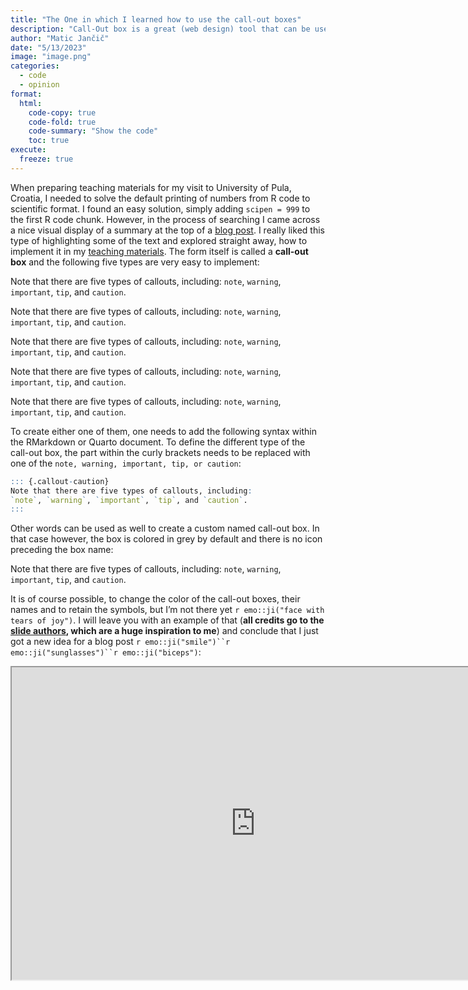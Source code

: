 ```yaml
---
title: "The One in which I learned how to use the call-out boxes"
description: "Call-Out box is a great (web design) tool that can be used to inject pages with additional visual interest or to highlight important information"
author: "Matic Jančič"
date: "5/13/2023"
image: "image.png"
categories:
  - code
  - opinion
format:
  html:
    code-copy: true
    code-fold: true
    code-summary: "Show the code"
    toc: true
execute:
  freeze: true 
---
```


When preparing teaching materials for my visit to University of Pula, Croatia, I needed to solve the default printing of numbers from R code to scientific format. I found an easy solution, simply adding `scipen = 999` to the first R code chunk. However, in the process of searching I came across a nice visual display of a summary at the top of a [blog post](https://graphdr.github.io/data-stories/posts/2022-11-18-formatdown/). I really liked this type of highlighting some of the text and explored straight away, how to implement it in my [teaching materials](https://maticjancic.github.io/posts/03_GLOBAL%20ENV%20DATA.html). The form itself is called a **call-out box** and the following five types are very easy to implement:

::: {.callout-note}
Note that there are five types of callouts, including:
`note`, `warning`, `important`, `tip`, and `caution`.
:::

::: {.callout-warning}
Note that there are five types of callouts, including:
`note`, `warning`, `important`, `tip`, and `caution`.
:::

::: {.callout-important}
Note that there are five types of callouts, including:
`note`, `warning`, `important`, `tip`, and `caution`.
:::

::: {.callout-tip}
Note that there are five types of callouts, including:
`note`, `warning`, `important`, `tip`, and `caution`.
:::

::: {.callout-caution}
Note that there are five types of callouts, including:
`note`, `warning`, `important`, `tip`, and `caution`.
:::

To create either one of them, one needs to add the following syntax within the RMarkdown or Quarto document. To define the different type of the call-out box, the part within the curly brackets needs to be replaced with one of the `note, warning, important, tip, or caution`:

```r
::: {.callout-caution}
Note that there are five types of callouts, including:
`note`, `warning`, `important`, `tip`, and `caution`.
:::

```

Other words can be used as well to create a custom named call-out box. In that case however, the box is colored in grey by default and there is no icon preceding the box name:

::: {.callout-disclaimer}
Note that there are five types of callouts, including:
`note`, `warning`, `important`, `tip`, and `caution`.
:::

It is of course possible, to change the color of the call-out boxes, their names and to retain the symbols, but I'm not there yet `r emo::ji("face with tears of joy")`. I will leave you with an example of that (**all credits go to the [slide authors](https://emitanaka.org/), which are a huge inspiration to me**) and conclude that I just got a new idea for a blog post `r emo::ji("smile")``r emo::ji("sunglasses")``r emo::ji("biceps")`:
 
```{=html}
<iframe width="780" height="500" src="https://cwd.numbat.space/lectures/lecture-01.html#/week-1-lesson-1" title="Emi Tanaka"></iframe>
```